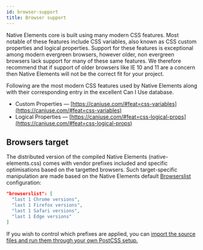 ```yaml
---
id: browser-support
title: Browser support
---
```


Native Elements core is built using many modern CSS features. Most notable of these features include CSS variables, also known as CSS custom properties and logical properties. Support for these features is exceptional among modern evergreen browsers, however older, non evergreen browsers lack support for many of these same features. We therefore recommend that if support of older browsers like IE 10 and 11 are a concern then Native Elements will not be the correct fit for your project.

Following are the most modern CSS features used by Native Elements along with their corresponding entry in the excellent Can I Use database.

- Custom Properties — [https://caniuse.com/#feat=css-variables](https://caniuse.com/#feat=css-variables)
- Logical Properties — [https://caniuse.com/#feat=css-logical-props](https://caniuse.com/#feat=css-logical-props)

## Browsers target

The distributed version of the compiled Native Elements (native-elements.css) comes with vendor prefixes included and specific optimisations based on the targetted browsers. Such target-specific manipulation are made based on the Native Elements default <a href="https://github.com/browserslist/browserslist" target="_blank" rel="noopener noreferrer">Browserslist</a> configuration:

```json
"browserslist": [
  "last 1 Chrome versions",
  "last 1 Firefox versions",
  "last 1 Safari versions",
  "last 1 Edge versions"
]
```

If you wish to control which prefixes are applied, you can [import the source files and run them through your own PostCSS setup.](/docs/getting-started/installation#compiling-source)
